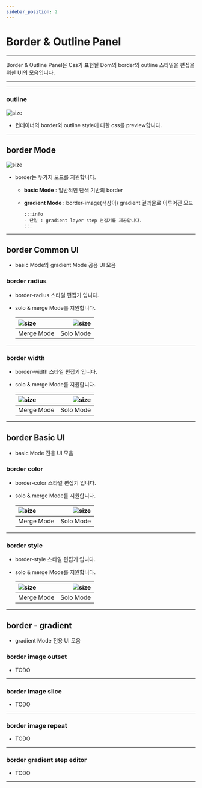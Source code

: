 ```yaml
---
sidebar_position: 2
---
```



# Border & Outline Panel

<hr/>

Border & Outline Panel은 Css가 표현될 Dom의 border와 outline 스타일을 편집을 위한 UI의 모음입니다.


<hr/>

<TOCInline toc={toc}/>

<hr/>

### outline
![size](./img/border/ui_css_preview.png)

- 컨테이너의 border와 outline style에 대한 css를 preview합니다.

<hr/>

## border Mode
![size](./img/border/ui_border_mode.png)

- border는 두가지 모드를 지원합니다.
  - **basic Mode** : 일반적인 단색 기반의 border
  - **gradient Mode** : border-image(색상이) gradient 결과물로 이루어진 모드

		:::info
		- 단일 : gradient layer step 편집기를 제공합니다.
		:::


<hr/>

## border Common UI
- basic Mode와 gradient Mode 공용 UI 모음
### border radius
- border-radius 스타일 편집기 입니다.
- solo & merge Mode를 지원합니다.

	|![size](./img/border/ui_border_radius.png)|![size](./img/border/ui_border_radius_solo.png)|
	|:--|--:|
	|Merge Mode|Solo Mode|

<hr/>

### border width
- border-width 스타일 편집기 입니다.
- solo & merge Mode를 지원합니다.

	|![size](./img/border/ui_border_width.png)|![size](./img/border/ui_border_width_solo.png)|
	|:--|--:|
	|Merge Mode|Solo Mode|

<hr/>

## border Basic UI
- basic Mode 전용 UI 모음

### border color
- border-color 스타일 편집기 입니다.
- solo & merge Mode를 지원합니다.

	|![size](./img/border/ui_border_color.png)|![size](./img/border/ui_border_color_solo.png)|
	|:--|--:|
	|Merge Mode|Solo Mode|

<hr/>


### border style
- border-style 스타일 편집기 입니다.
- solo & merge Mode를 지원합니다.

	|![size](./img/border/ui_border_style.png)|![size](./img/border/ui_border_style_solo.png)|
	|:--|--:|
	|Merge Mode|Solo Mode|

<hr/>


## border - gradient
- gradient Mode 전용 UI 모음
### border image outset
- TODO

<hr/>

### border image slice
- TODO

<hr/>

### border image repeat
- TODO

<hr/>

### border gradient step editor
- TODO

<hr/>


